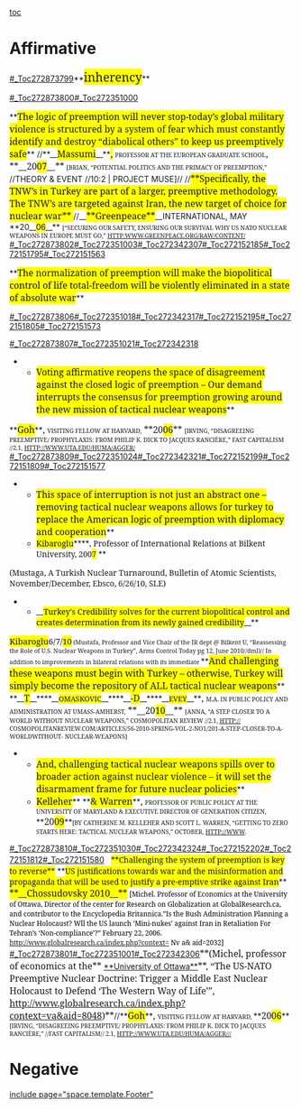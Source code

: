 [[toc]]
=Affirmative= 

<span style="margin: 0in 0in 0pt;">[[#_Toc272873799]]**<span style="background: yellow; font-family: 'Cambria','serif'; font-size: 16pt;">inherency</span>**

[[#_Toc272873800]][[#_Toc272351000]] </span>


<span style="margin: 0in 0in 0pt;">**<span style="background: yellow; font-family: 'Cambria','serif'; font-size: 12pt;">The logic of preemption will never stop-today’s global military violence is structured by a system of fear which must constantly identify and destroy “diabolical others” to keep us preemptively safe</span>** </span>
//<span style="margin: 0in 0in 0pt;">**__<span style="background: yellow; font-family: 'Cambria','serif'; font-size: 12pt;">Massumi</span>__**<span style="background: yellow; font-family: 'Cambria','serif'; font-size: 12pt;">,</span> <span style="font-family: 'Cambria','serif'; font-size: 8pt;">PROFESSOR AT THE EUROPEAN GRADUATE SCHOOL</span><span style="font-family: 'Cambria','serif'; font-size: 12pt;">, **__20<span style="background: yellow;">07</span>__**</span> <span style="font-family: 'Cambria','serif'; font-size: 8pt;">[BRIAN, “POTENTIAL POLITICS AND THE PRIMACY OF PREEMPTION,” </span></span>//THEORY & EVENT //10:2 | PROJECT MUSE]//
//<span class="cite"><span style="font-family: 'Cambria','serif'; font-size: 12pt;"><span style="margin: 0in 0in 0pt;"><span style="background: yellow; font-family: 'Cambria','serif'; font-size: 12pt;">**Specifically, the TNW’s in Turkey are part of a larger, preemptive methodology. The TNW’s are targeted against Iran, the new target of choice for nuclear war** </span></span></span></span>//<span style="margin: 0in 0in 0pt;">__<span style="background: yellow; font-family: 'Cambria','serif'; font-size: 12pt;">**Greenpeace**</span>__INTERNATIONAL, MAY **20__<span style="background: yellow;">06</span>__** <span style="font-family: 'Cambria','serif'; font-size: 8pt;">[“SECURING OUR SAFETY, ENSURING OUR SURVIVAL WHY US NATO NUCLEAR WEAPONS IN EUROPE MUST GO,” HTTP:WWW.GREENPEACE.ORG/RAW/CONTENT/ </span>
[[#_Toc272873802]][[#_Toc272351003]][[#_Toc272342307]][[#_Toc272152185]][[#_Toc272151795]][[#_Toc272151563]]</span>






<span style="margin: 0in 0in 0pt;">**<span style="background: yellow; font-family: 'Cambria','serif'; font-size: 12pt;">The normalization of preemption will make the biopolitical control of life total-freedom will be violently eliminated in a state of absolute war</span>** </span>

<span style="margin: 0in 0in 0pt;">[[#_Toc272873806]][[#_Toc272351018]][[#_Toc272342317]][[#_Toc272152195]][[#_Toc272151805]][[#_Toc272151573]]

[[#_Toc272873807]][[#_Toc272351021]][[#_Toc272342318]]


<span style="font-family: 'Cambria','serif'; font-size: 12pt;">

</span>

**<span style="background: yellow; font-family: 'Cambria','serif'; font-size: 12pt;">Voting affirmative reopens the space of disagreement against the closed logic of preemption – Our demand interrupts the consensus for preemption growing around the new mission of tactical nuclear weapons</span>** </span>
<span style="margin: 0in 0in 0pt;">**<span style="background: yellow; font-family: 'Cambria','serif'; font-size: 12pt;">Goh</span>**<span style="font-family: 'Cambria','serif'; font-size: 12pt;">, </span><span style="font-family: 'Cambria','serif'; font-size: 8pt;">VISITING FELLOW AT HARVARD,</span><span style="font-family: 'Cambria','serif'; font-size: 12pt;"> **20<span style="background: yellow;">06</span>** </span><span style="font-family: 'Cambria','serif'; font-size: 8pt;">[IRVING, “DISAGREEING PREEMPTIVE/ PROPHYLAXIS: FROM PHILIP K. DICK TO JACQUES RANCIÈRE,” FAST CAPITALISM //2.1, HTTP://WWW.UTA.EDU/HUMA/AGGER/ </span>
[[#_Toc272873809]][[#_Toc272351024]][[#_Toc272342321]][[#_Toc272152199]][[#_Toc272151809]][[#_Toc272151577]]


**<span style="background: yellow; font-family: 'Cambria','serif'; font-size: 12pt;">This space of interruption is not just an abstract one – removing tactical nuclear weapons allows for turkey to replace the American logic of preemption with diplomacy and cooperation</span>**
**<span style="background: yellow; font-family: 'Cambria','serif';">Kibaroglu</span>****<span style="font-family: 'Cambria','serif';">, Professor of International Relations at Bilkent University, 200<span style="background: yellow;">7</span> </span>**
<span style="font-family: 'Cambria','serif';">(Mustaga, A Turkish Nuclear Turnaround, Bulletin of Atomic Scientists, November/December, Ebsco, 6/26/10, SLE) </span>

**__<span style="background: yellow; font-family: 'Cambria','serif';">Turkey's Credibility solves for the current biopolitical control and creates determination from its newly gained credibility</span>__** </span>

<span class="reduce2"><span style="background: yellow; font-family: 'Cambria','serif'; font-size: 11pt;">Kibaroglu</span><span style="font-family: 'Cambria','serif'; font-size: 11pt;">6/7/<span style="background: yellow;">10</span></span><span style="font-family: 'Cambria','serif'; font-size: 8pt;"> (Mustafa, </span></span><span style="font-family: 'Cambria','serif'; font-size: 8pt;">Professor and Vice Chair of the IR dept @ Bilkent U, “Reassessing the Role of U.S. Nuclear Weapons in Turkey”, Arms Control Today pg 12, June 2010//dml)// </span><span class="reduce2"><span style="font-family: 'Cambria','serif'; font-size: 8pt;">In addition to improvements in bilateral relations with its immediate
</span>
</span>
<span style="margin: 0in 0in 0pt;">**<span style="background: yellow; font-family: 'Cambria','serif'; font-size: 12pt;">And challenging these weapons must begin with Turkey – otherwise, Turkey will simply become the repository of ALL tactical nuclear weapons</span>** </span>
<span style="margin: 0in 0in 0pt;">**__<span style="background: yellow; font-family: 'Cambria','serif'; font-size: 12pt;">T</span>__****__<span style="background: yellow; font-family: 'Cambria','serif'; font-size: 9.5pt;">OMASKOVIC</span>__****__<span style="background: yellow; font-family: 'Cambria','serif'; font-size: 12pt;">-D</span>__****__<span style="background: yellow; font-family: 'Cambria','serif'; font-size: 9.5pt;">EVEY</span>__**<span style="font-family: 'Cambria','serif'; font-size: 12pt;">, </span><span style="font-family: 'Cambria','serif'; font-size: 8pt;">M.A. IN PUBLIC POLICY AND ADMINISTRATION AT UMASS-AMHERST,</span><span style="font-family: 'Cambria','serif'; font-size: 12pt;"> **__20<span style="background: yellow; mso-highlight: yellow;">10</span>__** </span><span style="font-family: 'Cambria','serif'; font-size: 8pt;">[ANNA, “A STEP CLOSER TO A WORLD WITHOUT NUCLEAR WEAPONS,” COSMOPOLITAN REVIEW //2.1, HTTP://
COSMOPOLITANREVIEW.COM/ARTICLES/56-2010-SPRING-VOL-2-NO1/201-A-STEP-CLOSER-TO-A-WORLDWITHOUT- NUCLEAR-WEAPONS]
</span>

**<span style="background: yellow; font-family: 'Cambria','serif'; font-size: 12pt;">And, challenging tactical nuclear weapons spills over to broader action against nuclear violence – it will set the disarmament frame for future nuclear policies</span>**
**<span style="background: yellow; font-family: 'Cambria','serif'; font-size: 12pt;">Kelleher</span>** **<span style="background: yellow; font-family: 'Cambria','serif'; font-size: 12pt;">& Warren</span>**<span style="font-family: 'Cambria','serif'; font-size: 12pt;">, </span><span style="font-family: 'Cambria','serif'; font-size: 8pt;">PROFESSOR OF PUBLIC POLICY AT THE UNIVERSITY OF MARYLAND & EXECUTIVE DIRECTOR OF GENERATION CITIZEN,</span> **<span style="font-family: 'Cambria','serif'; font-size: 12pt;">20<span style="background: yellow; mso-highlight: yellow;">09</span></span>**<span style="font-family: 'Cambria','serif'; font-size: 8pt;">[BY CATHERINE M. KELLEHER AND SCOTT L. WARREN, “GETTING TO ZERO STARTS HERE: TACTICAL NUCLEAR WEAPONS,” OCTOBER, HTTP://WWW. </span>
[[#_Toc272873810]][[#_Toc272351030]][[#_Toc272342324]][[#_Toc272152202]][[#_Toc272151812]][[#_Toc272151580]]
<span class="cite"><span style="font-family: 'Cambria','serif'; font-size: 12pt;">﻿</span>
<span style="font-family: 'Cambria','serif'; font-size: 12pt;">﻿</span></span>
<span style="background: yellow; font-family: 'Cambria','serif';">**Challenging the system of preemption is key to reverse**</span> **<span style="background: yellow; font-family: 'Cambria','serif';">US justifications towards war and the misinformation and propaganda that will be used to justify a pre-emptive strike against Iran</span>**
<span class="CiteChar"><span style="background: yellow; font-family: 'Cambria','serif'; font-size: 12pt;">**__Chossudovsky 2010__**</span></span> <span style="color: black; font-family: 'Cambria','serif'; font-size: 9pt;">[Michel. Professor of Economics at the University of Ottawa, Director of the center for Research on Globalization at GlobalResearch.ca, and contributor to the Encyclopedia Britannica.”Is the Bush Administration Planning a Nuclear Holocaust? Wll the US launch ‘Mini-nukes’ against Iran in Retaliation For Tehran’s ‘Non-compliance’?” February 22, 2006. http://www.globalresearch.ca/index.php?context= Nv a& aid=2032] </span></span>
<span style="margin: 0in 0in 0pt;">[[#_Toc272873801]][[#_Toc272351001]][[#_Toc272342306]]<span class="cite"><span style="font-family: 'Cambria','serif'; font-size: 12pt;">**(Michel, professor of economics at the** </span></span>[[file:///C:/Users/Leo Z/wiki/University_of_Ottawa|**University of Ottawa**]]<span class="cite"><span style="font-family: 'Cambria','serif'; font-size: 12pt;">**, “The US-NATO Preemptive Nuclear Doctrine: Trigger a Middle East Nuclear Holocaust to Defend ‘The Western Way of Life’”, [[http://www.globalresearch.ca/index.php?context=va&aid=8048]])**</span></span>//**<span style="background: yellow; font-family: 'Cambria','serif'; font-size: 12pt;">Goh</span>**<span style="font-family: 'Cambria','serif'; font-size: 12pt;">, </span><span style="font-family: 'Cambria','serif'; font-size: 8pt;">VISITING FELLOW AT HARVARD, </span>**<span style="font-family: 'Cambria','serif'; font-size: 12pt;">20<span style="background: yellow;">06</span></span>** <span style="font-family: 'Cambria','serif'; font-size: 8pt;">[IRVING, “DISAGREEING PREEMPTIVE/ PROPHYLAXIS: FROM PHILIP K. DICK TO JACQUES RANCIÈRE,” //FAST CAPITALISM// 2.1, HTTP://WWW.UTA.EDU/HUMA/AGGER/// </span></span>
=Negative= 

[[include page="space.template.Footer"]]